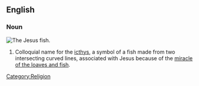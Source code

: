 ==English==
===Noun===
{{wikipedia}}
[[Image:Ichthus.svg|thumb|The Jesus fish.]]
{{en-noun|sg=[[Jesus]] [[fish]]|Jesus fish|pl2=Jesus fishes}}
# Colloquial name for the [[icthys]], a symbol of a fish made from two intersecting curved lines, associated with Jesus because of the [[w:The miracle of the loaves and fish|miracle of the loaves and fish]].

[[Category:Religion]]